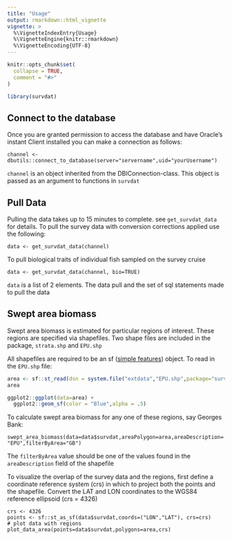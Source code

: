 ```yaml
---
title: "Usage"
output: rmarkdown::html_vignette
vignette: >
  %\VignetteIndexEntry{Usage}
  %\VignetteEngine{knitr::rmarkdown}
  %\VignetteEncoding{UTF-8}
---
```


```r
knitr::opts_chunk$set(
  collapse = TRUE,
  comment = "#>"
)
```

```r
library(survdat)
```

## Connect to the database

Once you are granted permission to access the database and have Oracle's instant Client installed you can make a connection as follows:

```channel <- dbutils::connect_to_database(server="servername",uid="yourUsername")```

`channel` is an object inherited from the DBIConnection-class. This object is passed as an argument to functions in `survdat`

## Pull Data

Pulling the data takes up to 15 minutes to complete. see `get_survdat_data` for details. To pull the survey data with conversion corrections applied use the following:

```
data <- get_survdat_data(channel)
```

To pull biological traits of individual fish sampled on the survey cruise

```
data <- get_survdat_data(channel, bio=TRUE)
```

`data` is a list of 2 elements. The data pull and the set of sql statements made to pull the data

## Swept area biomass

Swept area biomass is estimated for particular regions of interest. These regions are specified via shapefiles. Two shape files are included in the package, `strata.shp` and `EPU.shp`

All shapefiles are required to be an sf ([simple features](https://r-spatial.github.io/sf/index.html)) object. To read in the `EPU.shp` file:

```r
area <- sf::st_read(dsn = system.file("extdata","EPU.shp",package="survdat"), quiet=T)
area

ggplot2::ggplot(data=area) +
  ggplot2::geom_sf(color = "Blue",alpha = .5)
```

To calculate swept area biomass for any one of these regions, say Georges Bank:

``` swept_area_biomass(data=data$survdat,areaPolygon=area,areaDescription="EPU",filterByArea="GB") ```

The `filterByArea` value should be one of the values found in the `areaDescription` field of the shapefile

To visualize the overlap of the survey data and the regions, first define a coordinate reference system (crs) in which to project both the points and the shapefile. Convert the LAT and LON coordinates to the WGS84 reference ellipsoid (crs = 4326)

```
crs <- 4326
points <- sf::st_as_sf(data$survdat,coords=("LON","LAT"), crs=crs)
# plot data with regions
plot_data_area(points=data$survdat,polygons=area,crs)

```

